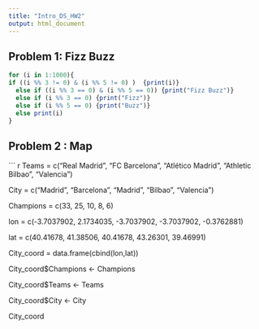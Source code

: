 ```yaml
---
title: "Intro_DS_HW2"
output: html_document
---
```


## Problem 1: Fizz Buzz

```r
for (i in 1:1000){
if ((i %% 3 != 0) & (i %% 5 != 0) )  {print(i)}
  else if ((i %% 3 == 0) & (i %% 5 == 0)) {print("Fizz Buzz")}
  else if (i %% 3 == 0) {print("Fizz")}
  else if (i %% 5 == 0) {print("Buzz")}
  else print(i)
}
```

## Problem 2 : Map 

``` r

Teams = c("Real Madrid", "FC Barcelona", "Atlético Madrid", "Athletic Bilbao", "Valencia")   

City = c("Madrid", "Barcelona", "Madrid", "Bilbao", "Valencia")
 
Champions = c(33, 25, 10, 8, 6)
       
lon = c(-3.7037902, 2.1734035, -3.7037902, -3.7037902, -0.3762881)

lat = c(40.41678, 41.38506, 40.41678, 43.26301, 39.46991)

City_coord = data.frame(cbind(lon,lat))

City_coord$Champions <- Champions

City_coord$Teams <- Teams

City_coord$City <- City

City_coord


